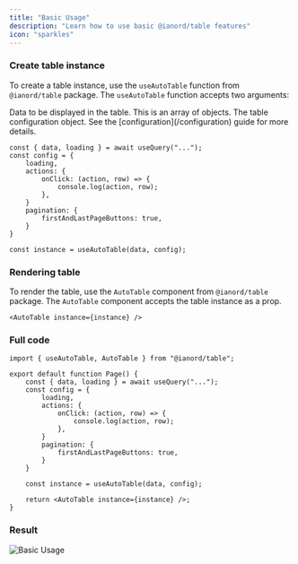 ```yaml
---
title: "Basic Usage"
description: "Learn how to use basic @ianord/table features"
icon: "sparkles"
---
```


### Create table instance

To create a table instance, use the `useAutoTable` function from `@ianord/table` package. The `useAutoTable` function accepts two arguments:

<ResponseField name="data" type="T[]" required>
  Data to be displayed in the table. This is an array of objects.
</ResponseField>
<ResponseField name="config" type="ATConfig<T>">
  The table configuration object. See the [configuration](/configuration) guide for more details.
</ResponseField>

```tsx app/page.tsx
const { data, loading } = await useQuery("...");
const config = {
	loading,
	actions: {
		onClick: (action, row) => {
			console.log(action, row);
		},
	}
	pagination: {
		firstAndLastPageButtons: true,
	}
}

const instance = useAutoTable(data, config);
```

### Rendering table

To render the table, use the `AutoTable` component from `@ianord/table` package. The `AutoTable` component accepts the table instance as a prop.

```tsx app/page.tsx
<AutoTable instance={instance} />
```

### Full code

```tsx app/page.tsx
import { useAutoTable, AutoTable } from "@ianord/table";

export default function Page() {
	const { data, loading } = await useQuery("...");
	const config = {
		loading,
		actions: {
			onClick: (action, row) => {
				console.log(action, row);
			},
		}
		pagination: {
			firstAndLastPageButtons: true,
		}
	}

	const instance = useAutoTable(data, config);

	return <AutoTable instance={instance} />;
}
```

### Result

<img className="rounded-lg" src="/images/basic-usage" alt="Basic Usage" />
